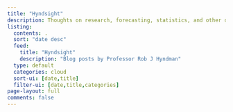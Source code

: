 ```yaml
---
title: "Hyndsight"
description: Thoughts on research, forecasting, statistics, and other distractions
listing:
  contents: .
  sort: "date desc"
  feed:
    title: "Hyndsight"
    description: "Blog posts by Professor Rob J Hyndman"
  type: default
  categories: cloud
  sort-ui: [date,title]
  filter-ui: [date,title,categories]
page-layout: full
comments: false
---
```

